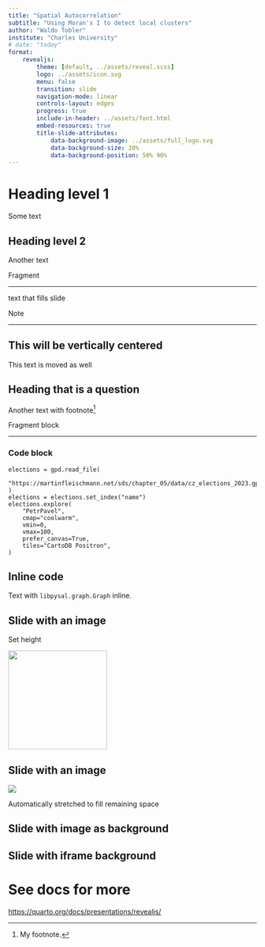```yaml
---
title: "Spatial Autocorrelation"
subtitle: "Using Moran's I to detect local clusters"
author: "Waldo Tobler"
institute: "Charles University"
# date: "today"
format:
    revealjs:
        theme: [default, ../assets/reveal.scss]
        logo: ../assets/icon.svg
        menu: false
        transition: slide
        navigation-mode: linear
        controls-layout: edges
        progress: true
        include-in-header: ../assets/font.html
        embed-resources: true
        title-slide-attributes:
            data-background-image: ../assets/full_logo.svg
            data-background-size: 20%
            data-background-position: 50% 90%
---
```


# Heading level 1

Some text

## Heading level 2

Another text

[Fragment]{.fragment}

---

::: {.r-fit-text .absolute top=39%}
text that fills slide
:::

::: aside
Note
:::

---

## This will be vertically centered {.center}

This text is moved as well


## Heading that is a question {.question}

Another text with footnote^[My footnote.]

::: {.fragment .fade-in}
Fragment block
:::

---

### Code block

```.python
elections = gpd.read_file(
    "https://martinfleischmann.net/sds/chapter_05/data/cz_elections_2023.gpkg"
)
elections = elections.set_index("name")
elections.explore(
    "PetrPavel",
    cmap="coolwarm",
    vmin=0,
    vmax=100,
    prefer_canvas=True,
    tiles="CartoDB Positron",
)
```

## Inline code

Text with `libpysal.graph.Graph` inline.

## Slide with an image

Set height

![](https://upload.wikimedia.org/wikipedia/commons/b/b9/Waldo_Tobler_2007.jpg){height="200"}

## Slide with an image

![](https://upload.wikimedia.org/wikipedia/commons/b/b9/Waldo_Tobler_2007.jpg){.r-stretch}

Automatically stretched to fill remaining space

## Slide with image as background {background-image="../assets/full_logo.svg"}

## {background-image="../assets/full_logo.svg" background-size="contain" .no-text}

## Slide with iframe background {background-iframe="http://martinfleischmann.net/numerical-taxonomy-maps/prg.html"}

# See docs for more

[https://quarto.org/docs/presentations/revealjs/](https://quarto.org/docs/presentations/revealjs/)